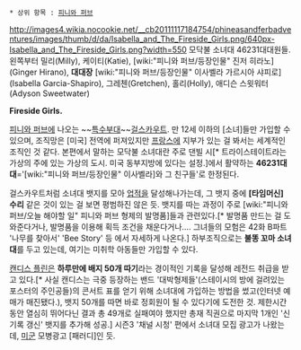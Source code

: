  * 상위 항목 : [[피니와 퍼브]]

http://images4.wikia.nocookie.net/__cb20111117184754/phineasandferbadventures/images/thumb/d/da/Isabella_and_The_Fireside_Girls.png/640px-Isabella_and_The_Fireside_Girls.png?width=550
모닥불 소녀대 46231대대원들. 왼쪽부터 밀리(Milly), 케이티(Katie), [wiki:"피니와 퍼브/등장인물" 진저 히라노](Ginger Hirano), '''대대장''' [wiki:"피니와 퍼브/등장인물" 이사벨라 가르시아 샤피로](Isabella Garcia-Shapiro), 그레첸(Gretchen), 홀리(Holly), 애디슨 스윗워터(Adyson Sweetwater)

'''Fireside Girls.'''

[[피니와 퍼브]]에 나오는 ~~[[특수부대]]~~[[걸스카우트]]. 만 12세 이하의 [소녀]들만 가입할 수 있으며, 조직망은 [미국] 전역에 퍼져있지만 [[프랑스]]에 지부가 있는 걸 봐서는 세계적인 조직인 것 같다. 본편에서 말하는 모닥불 소녀대란 주로 댄빌 시[* 트라이스테이트라는 가상의 주에 있는 가상의 도시. 미국 동부지방에 있다는 설정.]에서 활약하는 '''46231대대'''='[wiki:"피니와 퍼브/등장인물" 이사벨라]와 그 친구들'로 한정된다.

걸스카우트처럼 소녀대 뱃지를 모아 [[업적]]을 달성해나가는데, 그 뱃지 중에 '''[타임머신] 수리''' 같은 것이 있는 걸 보면 평범하진 않은 듯. 뱃지를 따는 과정이 주로 [wiki:"피니와 퍼브/오늘 해야할 일" 피니와 퍼브 형제의 발명품]들과 관련있다.[* 발명품 만드는 걸 도와준다거나, 발명품을 이용해 획득 조건을 채운다거나…. 그녀들의 모험은 42화 B파트 '나무를 찾아서' 'Bee Story' 등 에서 자세하게 나온다.] 하부조직으로는 '''불똥 꼬마 소녀대'''를 두고 있는데, 여기는 미취학 아동들만 가입할 수 있다.

[[캔디스 플린]]은 '''하루만에 배지 50개 따기'''라는 경이적인 기록을 달성해 레전드 취급을 받고 있다.[* 사실 캔디스는 극중 등장하는 밴드 '대박형제들'(스테이시의 방에 걸려있는 포스터의 주인공들)의 콘서트 표를 얻기 위해 소녀대에 가입하는 방법을 썼고(인터넷 예매가 매진됐다.), 뱃지 50개를 따면 바로 정회원이 될 수 있다기에 도전한 것. 제한시간동안 열심히 뛰어다닌 결과 총 49개로 실패여야 했지만 총재 직권으로 마지막 1개인 '신기록 갱신' 뱃지를 추가해 성공.] 시즌3 '채널 시청' 편에서 소녀대 모집 광고가 나왔는데, [[미군]] 모병광고 [패러디]인 듯.
